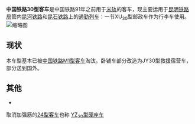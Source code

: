 '''中国铁路30型客车'''是中国铁路91年之前用于[[米轨|米轨]]的客车，现主要运用于[[昆明铁路局|昆明铁路局]]管内[[昆河铁路|昆河铁路]]和[[昆石铁路|昆石铁路]]上的[[通勤列车|通勤列车]]：一节XU<sub>30</sub>型邮政车作为行李车使用。
[[File:封存在王家营站的JY30型客车.jpg|缩略图]]

== 现状 ==
本车型基本已被[[中国铁路M1型客车|中国铁路M1型客车]]淘汰。卧铺车部分改造为JY30型救援宿营车，部分送到国外。

== 其他 ==
*
取消加强筋的[[中国铁路24型客车|24型客车]]也称 [http://www.trainfanz.com/trains_rolling_stock-coach-frame-3-hardseat-YZ30.htm YZ<sub>30</sub>型硬座车]{{Wayback|url=http://www.trainfanz.com/trains_rolling_stock-coach-frame-3-hardseat-YZ30.htm |date=20120321205217 }}

{{中国铁路小作品}}


{{中国铁路客车}}